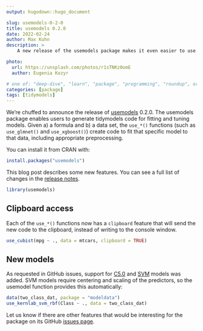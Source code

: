 ```yaml
---
output: hugodown::hugo_document

slug: usemodels-0-2-0
title: usemodels 0.2.0
date: 2022-02-24
author: Max Kuhn
description: >
    A new release of the usemodels package makes it even easier to use tidymodels.

photo:
  url: https://unsplash.com/photos/r1sTNKz0omE
  author: Eugenia Kozyr

# one of: "deep-dive", "learn", "package", "programming", "roundup", or "other"
categories: [package] 
tags: [tidymodels]
---
```


<!--
TODO:
* [ ] Look over / edit the post's title in the yaml
* [ ] Edit (or delete) the description; note this appears in the Twitter card
* [ ] Pick category and tags (see existing with `hugodown::tidy_show_meta()`)
* [ ] Find photo & update yaml metadata
* [ ] Create `thumbnail-sq.jpg`; height and width should be equal
* [ ] Create `thumbnail-wd.jpg`; width should be >5x height
* [ ] `hugodown::use_tidy_thumbnails()`
* [ ] Add intro sentence, e.g. the standard tagline for the package
* [ ] `usethis::use_tidy_thanks()`
-->

We're chuffed to announce the release of [usemodels](https://usemodels.tidymodels.org/) 0.2.0. The usemodels package enables users to generate tidymodels code for fitting and tuning models. Given a) a formula and b) a data set, the `use_*()` functions (such as `use_glmnet()` and `use_xgboost()`) create code to fit that specific model to that data, including appropriate preprocessing. 

You can install it from CRAN with:

```r
install.packages("usemodels")
```

This blog post describes some new features. You can see a full list of changes in the [release notes](https://usemodels.tidymodels.org/news/index.html).

```r
library(usemodels)
```

## Clipboard access

Each of the `use_*()` functions now has a `clipboard` feature that will send the new code to the clipboard, instead of writing to the console window. 

```r
use_cubist(mpg ~ ., data = mtcars, clipboard = TRUE)
```

## New models

As requested in GitHub issues, support for [C5.0](https://www.rulequest.com/see5-unix.html) and [SVM](https://en.wikipedia.org/wiki/Support-vector_machine) models was added. SVM models require centering and scaling of the predictors, so the usemodel function provides this automatically: 

```r
data(two_class_dat, package = "modeldata")
use_kernlab_svm_rbf(Class ~ ., data = two_class_dat)
```

Let us know if there are other features that would be interesting for the package on its GitHub [issues page](https://github.com/tidymodels/usemodels/issues).

